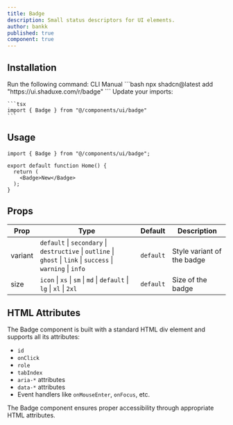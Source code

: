 ```yaml
---
title: Badge
description: Small status descriptors for UI elements.
author: bankk
published: true
component: true
---
```


<ComponentPreview name="badge-demo" />


## Installation

<Steps>
  <Step>
    Run the following command:
    <Tabs defaultValue="cli">
    <TabsList>
      <TabsTrigger value="cli">CLI</TabsTrigger>
      <TabsTrigger value="manual">Manual</TabsTrigger>
    </TabsList>
      <TabsContent value="cli">
        ```bash
        npx shadcn@latest add "https://ui.shaduxe.com/r/badge"
        ```
      </TabsContent>
      <TabsContent value="manual">
        <ComponentSource name="badge" />
      </TabsContent>
    </Tabs>
  </Step>
  <Step>
    Update your imports:
    
    ```tsx
    import { Badge } from "@/components/ui/badge"
    ```
  </Step>
</Steps>

## Usage

```tsx {1,5} showLineNumbers
import { Badge } from "@/components/ui/badge";

export default function Home() {
  return (
    <Badge>New</Badge>
  );
}
```

## Props

| Prop      | Type                                                                                                        | Default   | Description                      |
| --------- | ----------------------------------------------------------------------------------------------------------- | --------- | -------------------------------- |
| variant   | `default` \| `secondary` \| `destructive` \| `outline` \| `ghost` \| `link` \| `success` \| `warning` \| `info` | `default` | Style variant of the badge       |
| size      | `icon` \| `xs` \| `sm` \| `md` \| `default` \| `lg` \| `xl` \| `2xl`                                       | `default` | Size of the badge                |

## HTML Attributes

The Badge component is built with a standard HTML div element and supports all its attributes:

- `id`
- `onClick`
- `role`
- `tabIndex`
- `aria-*` attributes
- `data-*` attributes
- Event handlers like `onMouseEnter`, `onFocus`, etc.

The Badge component ensures proper accessibility through appropriate HTML attributes.